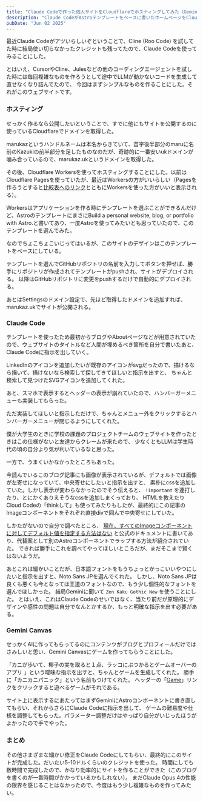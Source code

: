 ```yaml
---
title: "Claude Codeで作った個人サイトをCloudflareでホスティングしてみた（Gemini Canvasで作ったゲームもあるよ）"
description: "Claude CodeがAstroテンプレートをベースに書いたホームページをCloudflare Workersでホスティングしてみた"
pubDate: "Jun 02 2025"
---
```



最近Claude Codeがアツいらしいぞということで、Cline (Roo Code) を試してた時に結局使い切らなかったクレジットも残ってたので、Claude Codeを使ってみることにした。

とはいえ、CursorやCline、Julesなどの他のコーディングエージェントを試した時には毎回複雑なものを作ろうとして途中でLLMが動かないコードを生成して直せなくなり詰んでたので、
今回はまずシンプルなものを作ることにした。それがこのウェブサイトです。

### ホスティング

せっかく作るなら公開したいということで、すでに他にもサイトを公開するのに使っているCloudflareでドメインを取得した。


<BlogPostImage src={domainRegistrarImage} alt="Cloudflareでのドメイン取得画面" />

marukazというハンドルネームは本名からきていて、苗字後半部分のmaruに名前のKazukiの前半部分を足したものなのだが、奇跡的に一番安いukドメインが噛み合っているので、marukaz.ukというドメインを取得した。

その後、Cloudflare Workersを使ってホスティングすることにした。以前はCloudflare Pagesを使っていたが、最近はWorkersの方がいいらしい（Pagesを作ろうとすると[比較表へのリンク](https://developers.cloudflare.com/workers/static-assets/migration-guides/migrate-from-pages/#compatibility-matrix)とともにWorkersを使った方がいいと表示される）。

Workersはアプリケーションを作る時にテンプレートを選ぶことができるんだけど、AstroのテンプレートにまさにBuild a personal website, blog, or portfolio with Astro.と書いてあり、一度Astroを使ってみたいとも思っていたので、このテンプレートを選んでみた。


<BlogPostImage src={astroImage} alt="Astroのテンプレート" />


なのでちょこちょこいじってはいるが、このサイトのデザインはこのテンプレートをベースにしている。

テンプレートを選んでGitHubリポジトリの名前を入力してボタンを押せば、勝手にリポジトリが作成されてテンプレートがpushされ、サイトがデプロイされる。
以降はGitHubリポジトリに変更をpushするだけで自動的にデプロイされる。

あとはSettingsのドメイン設定で、先ほど取得したドメインを追加すれば、marukaz.ukでサイトが公開される。

### Claude Code

テンプレートを使ったため最初からブログやAboutページなどが用意されていたので、ウェブサイトのタイトルなど人間が埋めるべき箇所を自分で書いたあと、
Claude Codeに指示を出していく。

LinkedInのアイコンを追加したいが既存のアイコンがsvgだったので、描けるなら描いて、描けないなら検索して探してきてほしいと指示を出すと、
ちゃんと検索して見つけたSVGアイコンを追加してくれた。


<BlogPostImage src={linkedinImage} alt="LinkedInのアイコンを実装している" />

あと、スマホで表示するとヘッダーの表示が崩れていたので、ハンバーガーメニューも実装してもらった。


<BlogPostImage src={hamburgerMenuImage1} alt="ハンバーガーメニューを実装している" />

ただ実装してほしいと指示しただけで、ちゃんとメニュー外をクリックするとハンバーガーメニューが閉じるようにしてくれた。


<BlogPostImage src={hamburgerMenuImage2} alt="メニュー外をクリックするとハンバーガーメニューが閉じる" />

僕が大学生のときに学校の課題のプロジェクトチームのウェブサイトを作ったときはこの仕様がないと友達からクレームが来たので、
少なくともLLMは学生時代の頃の自分より気が利いているなと思った。

一方で、うまくいかなかったところもあった。

今読んでいるこのブログ記事にも画像が表示されているが、デフォルトでは画像が左寄せになっていて、中央寄せにしたいと指示を出すと、
素朴にcssを追加していた。しかし表示が変わらなかったのでそう伝えると、 `!important` を連打したり、とにかくありえそうなcssを追加しまくっており、
HTMLを教えたりCloud Codeの「thinkして」も使ってみたりもしたが、最終的にこの記事のImageコンポーネントをそれぞれ直接divで囲んで中央寄せにしていた。

しかたがないので自分で調べたところ、 [現在、すべてのImageコンポーネントに対してデフォルト値を指定する方法はない](https://docs.astro.build/ja/guides/images/#%E3%83%87%E3%83%95%E3%82%A9%E3%83%AB%E3%83%88%E5%80%A4%E3%81%AE%E8%A8%AD%E5%AE%9A)
と公式のドキュメントに書いてあり、代替案として別のAstroコンポーネントでラップする方法が紹介されていた。
できれば勝手にこれを調べてやってほしいところだが、まだそこまで賢くはないようだ。

あとこれは細かいことだが、日本語フォントをもうちょっとかっこいいやつにしたいと指示を出すと、Noto Sans JPを選んでくれた。
しかし、Noto Sans JPは良くも悪くも今となっては王道のフォントなので、もう少し個性的なフォントを選んでほしかった。
結局Geminiに聞いて `Zen Kaku Gothic New` を使うことにした。
とはいえ、これはClaude Codeのせいではなく、当たり前だが原理的にデザインや感性の問題は自分でなんとかするか、もっと明確な指示を出す必要がある。

### Gemini Canvas

せっかくAIに作ってもらってるのにコンテンツがブログとプロフィールだけではさみしいと思い、Gemini Canvasにゲームを作ってもらうことにした。

「カニが歩いて、椰子の実を取ると１点、ラッコにぶつかるとゲームオーバーのアプリ 」という曖昧な指示を出すと、ちゃんとゲームを生成してくれた。
勝手に「カニカニパニック」という名前もつけてくれた。
ヘッダーの「[Game](/kani)」リンクをクリックすると遊べるゲームがそれである。

サイト上に表示するにあたってはまずGeminiにAstroコンポーネントに書き直してもらい、それからさらにClaude Codeに指示を出して、
ゲームの難易度や仕様を調整してもらった。パラメーター調整だけはやっぱり自分がいじったほうがよかったので手でやった。

### まとめ

その他さまざまな細かい修正をClaude Codeにしてもらい、最終的にこのサイトが完成した。だいたい5-10ドルくらいのクレジットを使った。
時間にしても数時間で完成したので、かなり効率的にサイトを作ることができた（このブログを書くのが一番時間がかかっているかもしれない）。
まだClaude Opus 4の性能の限界を感じることはなかったので、今度はもう少し複雑なものを作ってみたい。
